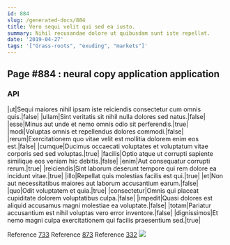 ```yaml
---
id: 884
slug: /generated-docs/884
title: Vero sequi velit qui sed ea iusto.
summary: Nihil recusandae dolore ut quibusdam sunt iste repellat.
date: '2019-04-27'
tags: '["Grass-roots", "exuding", "markets"]'
---
```

<Partial />

## Page #884 : neural copy application application
### API

|ut|Sequi maiores nihil ipsam iste reiciendis consectetur cum omnis quis.|false|
|ullam|Sint veritatis sit nihil nulla dolores sed natus.|false|
|esse|Minus aut unde et nemo omnis odio sit perferendis.|true|
|modi|Voluptas omnis et repellendus dolores commodi.|false|
|rerum|Exercitationem quo vitae velit est mollitia dolorem enim eos est.|false|
|cumque|Ducimus occaecati voluptates et voluptatum vitae corporis sed sed voluptas.|true|
|facilis|Optio atque ut corrupti sapiente similique eos veniam hic debitis.|false|
|enim|Aut consequatur corrupti rerum.|true|
|reiciendis|Sint laborum deserunt tempore qui rem dolore ea incidunt vitae.|true|
|illo|Repellat quis molestias facilis est qui.|true|
|et|Non aut necessitatibus maiores aut laborum accusantium earum.|false|
|quo|Odit voluptatem et quia.|true|
|consectetur|Omnis qui placeat cupiditate dolorem voluptatibus culpa.|false|
|impedit|Quasi dolores est aliquid accusamus magni molestiae ea voluptate.|false|
|totam|Pariatur accusantium est nihil voluptas vero error inventore.|false|
|dignissimos|Et nemo magni culpa exercitationem qui facilis praesentium sed.|true|

Reference [733](/generated-docs/733)
Reference [873](/generated-docs/873)
Reference [332](/generated-docs/332)
![](/assets/cats-0.jpg)


